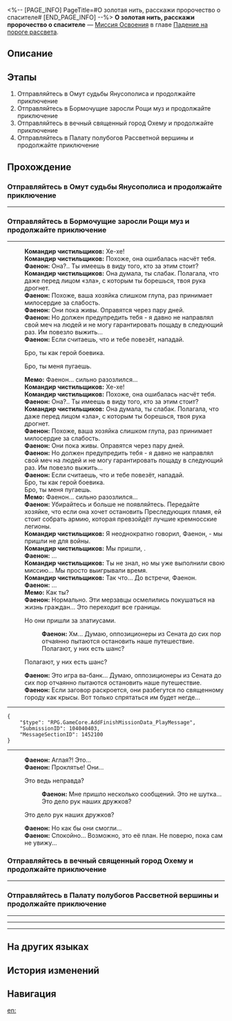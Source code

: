 <%-- [PAGE_INFO]
PageTitle=#О золотая нить, расскажи пророчество о спасителе#
[END_PAGE_INFO] --%>
{{Дополнить|Диалоги.}}
{{Миссия Инфобокс
|id              = 1040404
|Название        = 
|Изображение     = Миссия О золотая нить, расскажи пророчество о спасителе.png
|Тип             = Миссия Освоения
|Событие         = 
|Глава           = Падение на пороге рассвета
|Условия         = Завершена [[Миссия Освоения]] «[[О сундук, в котором хранится прошлое]]»
|Персонажи       = Командир чистильщиков; Мемо; Первопроходец; Фаенон
|СтартЛокация    = [[Амфореус]] — [[Омут судьбы Янусополиса]]
|Мир             = Амфореус
|Предыдущая      = О сундук, в котором хранится прошлое
|Следующая       = О Роща, оцени прошлое и настоящее
|Награды         = Опыт Освоения*1 100; Звёздный нефрит*140; Путеводитель путешественника*12; Утраченный кристалл*12; Небесная амброзия*440; Кредиты*150 000
}}
'''О золотая нить, расскажи пророчество о спасителе''' — [[Миссия Освоения]] в главе [[Падение на пороге рассвета]].

==Описание==
{{Описание|До вас доходят вести о смерти Аглаи, и вы в спешке возвращаетесь в Охему. Вы бредёте по затихшему полису, утешая скорбящих товарищей. Фаенон обдумывает послание Аглаи и её просьбу и обращается к народу. Его речь воодушевляет жителей Охемы, и голоса поддержки Преследующих пламя разносятся по всей Палате полубогов.}}

==Этапы==
# Отправляйтесь в Омут судьбы Янусополиса и продолжайте приключение
# Отправляйтесь в Бормочущие заросли Рощи муз и продолжайте приключение
# Отправляйтесь в вечный священный город Охему и продолжайте приключение
# Отправляйтесь в Палату полубогов Рассветной вершины и продолжайте приключение

==Прохождение==
{{Дополнить}}
===Отправляйтесь в Омут судьбы Янусополиса и продолжайте приключение===
{{Описание миссии|тип=Миссия Освоения|локация=Омут судьбы Янусополиса|Кратер принёс вести о смерти Аглаи, а сообщение от Швеи развеяло всякие сомнения. Какое потрясение. Избавившись от чистильщиков, я отправляюсь в Охему. Я и (Первопроходец) должны узнать у товарищей, что же случилось...}}
{{Диалог Начало}}
----
:{{tx}}
{{Диалог Конец}}

===Отправляйтесь в Бормочущие заросли Рощи муз и продолжайте приключение===
{{Диалог Начало}}
----
:'''Командир чистильщиков:''' Хе-хе!
:'''Командир чистильщиков:''' Похоже, она ошибалась насчёт тебя.
:'''Фаенон:''' Она?.. Ты имеешь в виду того, кто за этим стоит?
:'''Командир чистильщиков:''' Она думала, ты слабак. Полагала, что даже перед лицом «зла», с которым ты борешься, твоя рука дрогнет.
:'''Фаенон:''' Похоже, ваша хозяйка слишком глупа, раз принимает милосердие за слабость.
:'''Фаенон:''' Они пока живы. Оправятся через пару дней.
:'''Фаенон:''' Но должен предупредить тебя - я давно не направлял свой меч на людей и не могу гарантировать пощаду в следующий раз. Им повезло выжить...
:'''Фаенон:''' Если считаешь, что и тебе повезёт, нападай.
:{{Диалог|Стрелка}} Бро, ты как герой боевика.
:{{Диалог|Стрелка}} Бро, ты меня пугаешь.
:'''Мемо:''' Фаенон... сильно разозлился...
:{{tx}}
:<!--1-second delay-->
:'''Командир чистильщиков:''' Хе-хе!
:'''Командир чистильщиков:''' Похоже, она ошибалась насчёт тебя.
:'''Фаенон:''' Она?.. Ты имеешь в виду того, кто за этим стоит?
:'''Командир чистильщиков:''' Она думала, ты слабак. Полагала, что даже перед лицом «зла», с которым ты борешься, твоя рука дрогнет.
:'''Фаенон:''' Похоже, ваша хозяйка слишком глупа, раз принимает милосердие за слабость.
:'''Фаенон:''' Они пока живы. Оправятся через пару дней.
:'''Фаенон:''' Но должен предупредить тебя - я давно не направлял свой меч на людей и не могу гарантировать пощаду в следующий раз. Им повезло выжить...
:'''Фаенон:''' Если считаешь, что и тебе повезёт, нападай.
:Бро, ты как герой боевика.
:Бро, ты меня пугаешь.
:'''Мемо:''' Фаенон... сильно разозлился...
:'''Фаенон:''' Убирайтесь и больше не появляйтесь. Передайте хозяйке, что если она хочет остановить Преследующих пламя, ей стоит собрать армию, которая превзойдёт лучшие кремносские легионы.
:'''Командир чистильщиков:''' Я неоднократно говорил, Фаенон, - мы пришли не для войны.
:'''Командир чистильщиков:''' Мы пришли, {{Цвет|Ключевой|nobold=1|чтобы убедиться, что тебя нет в другом месте}}.
:'''Фаенон:''' ...
:'''Командир чистильщиков:''' Ты не знал, но мы уже выполнили свою миссию... Мы просто выигрывали время.
:'''Командир чистильщиков:''' Так что... До встречи, Фаенон.
:'''Фаенон:''' ...
:'''Мемо:''' Как ты?
:'''Фаенон:''' Нормально. Эти мерзавцы осмелились покушаться на жизнь граждан... Это переходит все границы.
:{{Диалог|Стрелка}} Но они пришли за златиусами.
::'''Фаенон:''' Хм... Думаю, оппозиционеры из Сената до сих пор отчаянно пытаются остановить наше путешествие.
::Полагают, у них есть шанс?
:{{Диалог|Стрелка}} Полагают, у них есть шанс?
:'''Фаенон:''' Это игра ва-банк... Думаю, оппозиционеры из Сената до сих пор отчаянно пытаются остановить наше путешествие.
:'''Фаенон:''' Если заговор раскроется, они разбегутся по священному городу как крысы. Вот только спрятаться им будет негде...
:{{tx}}
----
<pre>{
	"$type": "RPG.GameCore.AddFinishMissionData_PlayMessage",
	"SubmissionID": 104040403,
	"MessageSectionID": 1452100
}</pre>
----
:'''Фаенон:''' Аглая?! Это...
:'''Фаенон:''' Проклятье! Они...
:{{Диалог|Стрелка}} Это ведь неправда?
::'''Фаенон:''' Мне пришло несколько сообщений. Это не шутка...
::Это дело рук наших дружков?
:{{Диалог|Стрелка}} Это дело рук наших дружков?
:'''Фаенон:''' Но как бы они смогли...
:'''Фаенон:''' Спокойно... Возможно, это её план. Не поверю, пока сам не увижу...
:{{tx}}
{{Диалог Конец}}

===Отправляйтесь в вечный священный город Охему и продолжайте приключение===
{{Диалог Начало}}
----
:{{tx}}
{{Диалог Конец}}

===Отправляйтесь в Палату полубогов Рассветной вершины и продолжайте приключение===
{{Описание миссии|тип=Миссия Освоения|локация=Палата полубогов: Рассветная вершина|Последние слова Аглаи придали Фаенону решимости. Он собрал всех, чтобы утихомирить и положить конец хаосу. Оказывается, он выдающийся оратор.}}
{{Диалог Начало}}
----
:{{tx}}
----
:{{tx}}
----
:{{tx}}
{{Диалог Конец}}

==На других языках==
{{На других языках
|en   = Golden Thread, Relay the Savior's Fate
|zhs  = 金丝啊，请喻救世者谶语
|zht  = 金絲啊，請喻救世者讖語
|ja   = 金糸よ、救世主の預言を教え給え
|ko   = 금실이여, 구원자의 예언을 말해 주오
|es   = Hilo dorado, describe la profecía de la salvación
|fr   = Fil d'or, rapporte la prophétie du salut
|ru   = О золотая нить, расскажи пророчество о спасителе
|th   = ด้ายทองเอ๋ย โปรดเอ่ยคำพยากรณ์แห่งผู้กอบกู้
|vi   = Hỡi tơ vàng, hãy nói lên lời tiên tri của Đấng Cứu Thế
|de   = O Goldene Fäden, sprecht bitte zum Erlöser
|id   = Benang Emas, Sampaikan Ramalan Penyelamat
|pt   = Fio Dourado, Transmita o Destino do Salvador
}}

==История изменений==
{{История изменений|3.5}}

==Навигация==
{{Миссия Освоения Навбокс|Глава }}

[[en:]]
